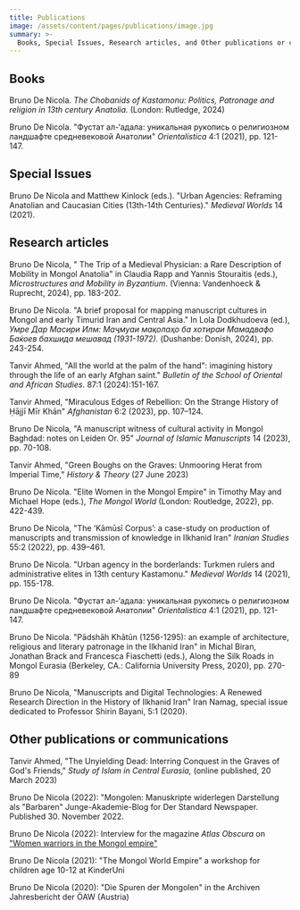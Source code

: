 ```yaml
---
title: Publications
image: /assets/content/pages/publications/image.jpg
summary: >-
  Books, Special Issues, Research articles, and Other publications or communications
---
```

## Books

Bruno De Nicola. *The Chobanids of Kastamonu: Politics, Patronage and religion in 13th century Anatolia.* (London: Rutledge, 2024)

Bruno De Nicola. "Фустат ал-‘адала: уникальная рукопись о религиозном ландшафте средневековой Анатолии" *Orientalistica* 4:1 (2021), pp. 121-147.

## Special Issues

Bruno De Nicola and Matthew Kinlock (eds.). "Urban Agencies: Reframing Anatolian and Caucasian Cities (13th-14th Centuries)." *Medieval Worlds* 14 (2021).

## Research articles

Bruno De Nicola, " The Trip of a Medieval Physician: a Rare Description of Mobility in Mongol Anatolia" in Claudia Rapp and Yannis Stouraitis (eds.), *Microstructures and Mobility in Byzantium*. (Vienna: Vandenhoeck & Ruprecht, 2024), pp. 183-202.

Bruno De Nicola. "A brief proposal for mapping manuscript cultures in Mongol and early Timurid Iran and Central Asia." In Lola Dodkhudoeva (ed.), *Умре Дар Масири Илм: Маҷмуаи мақолаҳо ба хотираи Мамадвафо Баќоев бахшида мешавад (1931-1972).* (Dushanbe: Donish, 2024), pp. 243-254.

Tanvir Ahmed, "All the world at the palm of the hand": imagining history through the life of an early Afghan saint." *Bulletin of the School of Oriental and African Studies*. 87:1 (2024):151-167.

Tanvir Ahmed, "Miraculous Edges of Rebellion: On the Strange History of Ḥājjī Mīr Khān" *Afghanistan* 6:2 (2023), pp. 107–124.

Bruno De Nicola, "A manuscript witness of cultural activity in Mongol Baghdad: notes on Leiden Or. 95" *Journal of Islamic Manuscripts* 14 (2023), pp. 70-108.

Tanvir Ahmed, "Green Boughs on the Graves: Unmooring Herat from Imperial Time," *History & Theory* (27 June 2023)

Bruno De Nicola. "Elite Women in the Mongol Empire" in Timothy May and Michael Hope (eds.), *The Mongol World* (London: Routledge, 2022), pp. 422-439.

Bruno De Nicola, "The ‘Kāmūsī Corpus’: a case-study on production of manuscripts and transmission of knowledge in Ilkhanid Iran" *Iranian Studies* 55:2 (2022), pp. 439–461.

Bruno De Nicola. "Urban agency in the borderlands: Turkmen rulers and administrative elites in 13th century Kastamonu." *Medieval Worlds* 14 (2021), pp. 155-178.

Bruno De Nicola. "Фустат ал-‘адала: уникальная рукопись о религиозном ландшафте средневековой Анатолии" *Orientalistica* 4:1 (2021), pp. 121-147.

Bruno De Nicola. "Pādshāh Khātūn (1256-1295): an example of architecture, religious and literary patronage in the Ilkhanid Iran" in Michal Biran, Jonathan Brack and Francesca Fiaschetti (eds.), Along the Silk Roads in Mongol Eurasia (Berkeley, CA.: California University Press, 2020), pp. 270-89

Bruno De Nicola, "Manuscripts and Digital Technologies: A Renewed Research Direction in the History of Ilkhanid Iran" Iran Namag, special issue dedicated to Professor Shirin Bayani, 5:1 (2020).

## Other publications or communications

Tanvir Ahmed, "The Unyielding Dead: Interring Conquest in the Graves of God's Friends," *Study of Islam in Central Eurasia,* (online published, 20 March 2023)

Bruno De Nicola (2022): "Mongolen: Manuskripte widerlegen Darstellung als "Barbaren" Junge-Akademie-Blog for Der Standard Newspaper. Published 30. November 2022.

Bruno De Nicola (2022): Interview for the magazine *Atlas Obscura* on ["Women warriors in the Mongol empire"](https://www.atlasobscura.com/articles/mongol-female-warrior-women-china)

Bruno De Nicola (2021): "The Mongol World Empire" a workshop for children age 10-12 at KinderUni

Bruno De Nicola (2020): "Die Spuren der Mongolen" in the Archiven Jahresbericht der ÖAW (Austria)

